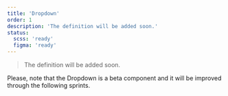 ```yaml
---
title: 'Dropdown'
order: 1
description: 'The definition will be added soon.'
status:
  scss: 'ready'
  figma: 'ready'
---
```


> The definition will be added soon.

<Highlight theme="warning" title="Work in progress">
  Please, note that the Dropdown is a beta component and it will be improved
  through the following sprints.
</Highlight>

<Story id="form-dropdown--default" height="360" />
